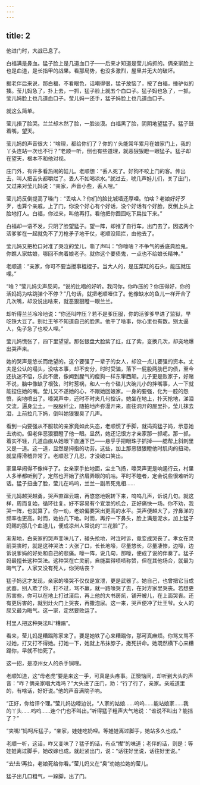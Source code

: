 ```yaml
---
---
---
```

title: 2
---



他进门时，大战已息了。

白福满是鼻血。猛子脸上是几道血口子——后来才知道是莹儿妈抓的。俩亲家脸上也是血道，是长指甲的战果。看那局势，也没多激烈，屋里并无大的破坏。

据老伴后来说，那白福，不看眼色，话嘲得很，猛子放恼了，按了白福，捶驴似的揍。莹儿妈急了，扑上去，一抓，猛子脸上就五个血口子。猛子妈也急了，一抓，莹儿妈脸上也几道血口子。莹儿妈一还手，猛子妈脸上也几道血口子。

就这么简单。

莹儿捂了脸哭。兰兰却木然了脸，一脸淡漠。白福黑了脸，阴阴地望猛子。猛子鼓着嘴，望天。

莹儿妈的声音很大：“啥理，都给你们了？你的丫头能常年累月在娘家门上，我的丫头连站一次也不行？”老顺一听，倒也有些道理，就恶狠狠瞪一眼猛子。猛子却在望天，根本不和他对视。

庄门外，有许多看热闹的娃儿。老顺想：“丢人死了。好狗不咬上门的客。传出去，叫人把舌头都嚼烂了。丢人不如喝凉水。”就过去，唬几声娃儿们，关了庄门，又过来对莹儿妈说：“亲家，声音小些，丢人哩。”

莹儿妈反倒提高了嗓门：“丢啥人？你们的脸比城墙还厚哩。怕啥？老娘好好歹歹，也算个亲戚，上了门，你没个好心有个好话，没个好话有个好脸，反倒上头上脸地打人。白福，你过来，叫他再打。看他把你囫囵吃下扁拉下来。”

白福却一语不发，只阴了脸望猛子。望一阵，却推了自行车，出门去了。因这两个活爹爹在一起就免不了刀枪矛子地干仗，老顺没阻拦，由他去了。

莹儿妈又把枪口对准了哭泣的莹儿，嘶了声叫：“你嚎啥？不争气的丢底典脸鬼。你瞧人家姑娘，哪回不向着娘老子。就你这个要债鬼，一点也不给娘长精神。”

老顺道：“亲家，你可不要当搅事棍棍子。当大人的，是压菜缸的石头，能压就压哩。”

“啥？”莹儿妈尖声反问，“说的比唱的好听。我问你，你咋压的？你压得好，你的活妈妈为啥跳弹个不停？”几句话，就把老顺噎住了。他像缺水的鱼儿一样开合了几次嘴，却没说出啥来，就恶狠狠瞪一眼兰兰。

却听得兰兰冷冷地说：“你还叫咋压？若不是爹压服，你的活爹爹早进了监狱，早吃铁大豆了。别灶王爷不知道自己的脸黑。他干了啥事，你心里也有数。别太逼人，兔子急了也咬人哩。”

莹儿妈慌张了，四下里望望。那张银盘大脸紫了红，红了紫，变换几次，却突地爆出哭声来。

她的哭声是悠长而绝望的。这个要强了一辈子的女人，却没一点儿要强的资本。丈夫是公认的塌头，没啥本事，却不安分，时时受骗，落下一屁股两肋巴的债，至今还执迷不悟，乐此不疲，像闻到腥气的瘦狗一样东窜西颠。儿子更是败家子，好赌不说，脑中像缺了根弦，时时惹祸，和人一有个碟儿大碗儿小的拌嘴事，人一下就能捏住她的嘴。莹儿又不遂她的心，不跟她回娘家。一身的要强，化为一腔的怨愤，突地喷出了。嚎哭声中，还时不时夹几句控诉。她坐在地上，扑天抢地，涕泪交流，遍身尘土。一股股纤尘，随拍地声弥漫开来，直往洞开的屋里扑。莹儿抹去泪，上前拉几下妈，倒叫她狠狠臭了几声。

看到一向要强从不服软的亲家竟如此失态，老顺慌了手脚，就捣捣猛子妈，示意她去劝劝。但老伴恶狠狠瞪了他一眼。显然，她还记恨方才亲家那一抓呢。那一抓，着实不轻，几道血痕从她眼下直通下巴——悬乎乎把眼珠子抓掉——腮帮上斜刺里又是一道。这一道，显然是拇指的功劳。这些，加上那恶狠狠瞪他时肌肉的扭动，就显得滑稽异常了。老顺忍了几忍，才没破口笑出。

家里早闹得不像样子了。女亲家手拍地面，尘土飞扬，嚎哭声更是响遏行云，村里人多半都听到了，定然也开始了挤眉弄眼的叽咕。平时不睦者，定会说些很难听的话。猛子扭曲了脸，莹儿在呜呜，兰兰一副吊死鬼相……

莹儿妈越哭越勇，哭声直蹿云端，再悠悠地婉转下来，呜呜几声，诉说几句。就这样，周而复始，循环往复。好不容易有个宣泄的机会，正好痛快一场。你不劝，我哭一阵，也就算了。你一劝，老娘偏要哭出更高的水平。哭声便越大了，拧鼻涕的频率也更高。时而，她拍几下地。时而，再拧一下鼻头，脸上满是泥水，加上猛子妈赐的那几个血道儿，便成凉州人常说的“三花脸”了。

渐渐地，白亲家的哭声变味儿了，碰头抢地，时泣时诉，竟变成哭丧了。孝女在灵前哭丧时，就是这种哭法：大张了口，长长地嚎，尽量悠长，尽量凄惨，边嚎，边诉说爹妈的好处和自己的悲痛。嚎一阵，说几句，那嚎，便成了说的伴奏了。猛子妈最擅长这种哭法。这种哭在亡灵前，自能赢得啧啧称赞，但在其他场合，就最为晦气了。人家又没有死人，你哭啥丧？

猛子妈这才发现，亲家的嚎哭不仅仅是宣泄，更是武器了。她自己，也曾把它当成武器。别人欺了你，打不过，骂不赢，就一路嚎哭了去，在对方家里哭丧。若想更厉害些，你可以在地上打过滚后，再上他的大书房炕，铺开被儿，在上面哭丧。还有更厉害的，就到灶火门上哭丧，再撒泡尿。这一来，哭声便冲了灶王爷。女人的尿又最为晦气。这一家，定然要败运了。

村里人把这种哭法叫“糟蹋”。

看来，莹儿妈是糟蹋陈家来了。要是她铁了心来糟蹋你，那可真麻烦。你骂又骂不过她，打又打不得她。打她一下，她就上吊抹脖子，撒死拼命。她既然横下心来糟蹋你，早就不怕死了。

这一招，是凉州女人的杀手锏哩。

老顺知道，这“母老虎”要是来这一手，可真是头疼事。正懊恼间，却听到大头的声音：“咋？俩亲家唱大戏吗？”大头进了庄门，劝：“行了行了，亲家。亲戚道里的，有啥话，好好说。”他的声音满院子响。

“正好，你给评个理。”莹儿妈边嚎边说，“人家的姑娘……呜呜……能站娘家……我的丫头……呜呜……连个门也不叫出。”听得猛子粗声大气地说：“谁说不叫出？能挡了？”

“夹嘴!”妈呵斥猛子，“亲家，娃娃吃奶哩。等娃娃离过脚手，她站多久也成。”

老顺一听，这话，咋又变味了？猛子的话，有点“撵”的味道；老伴的话，则是：等娃娃离过脚手，她改嫁也成。就赶紧出门，说：“话往好里说，话往好里说。”

“去!去!再拉，老娘死给你看。”莹儿妈又在“臭”劝她拉她的莹儿。

猛子出几口粗气，一跺脚，出了门。